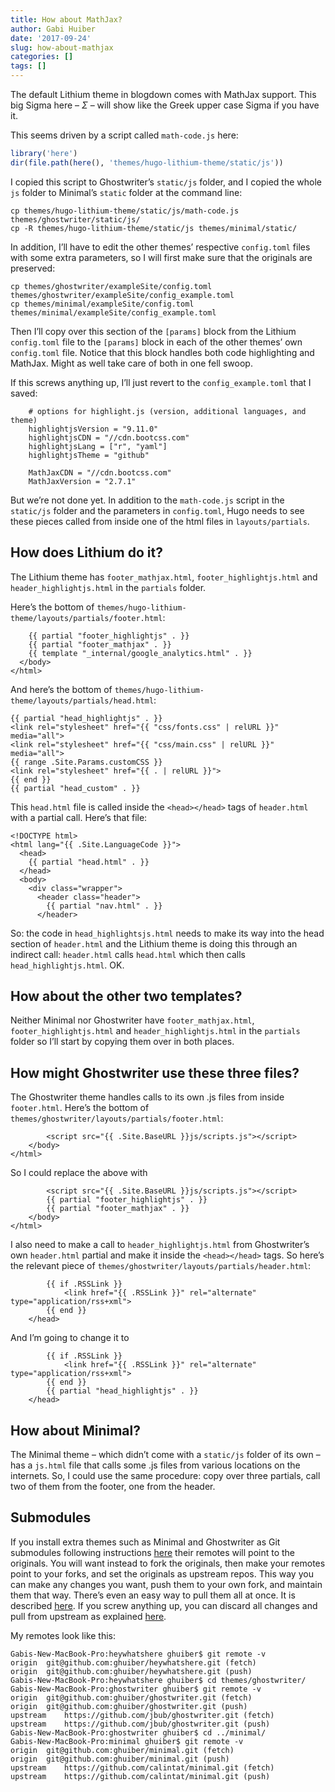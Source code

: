 ```yaml
---
title: How about MathJax?
author: Gabi Huiber
date: '2017-09-24'
slug: how-about-mathjax
categories: []
tags: []
---
```


The default Lithium theme in blogdown comes with MathJax support. This big Sigma here -- $\Sigma$ -- will show like the Greek upper case Sigma if you have it.

This seems driven by a script called `math-code.js` here:

```r
library('here')
dir(file.path(here(), 'themes/hugo-lithium-theme/static/js'))
```

I copied this script to Ghostwriter's `static/js` folder, and I copied the whole `js` folder to Minimal's `static` folder at the command line:

```
cp themes/hugo-lithium-theme/static/js/math-code.js themes/ghostwriter/static/js/
cp -R themes/hugo-lithium-theme/static/js themes/minimal/static/
```

In addition, I'll have to edit the other themes' respective `config.toml` files with some extra parameters, so I will first make sure that the originals are preserved:

```
cp themes/ghostwriter/exampleSite/config.toml themes/ghostwriter/exampleSite/config_example.toml
cp themes/minimal/exampleSite/config.toml themes/minimal/exampleSite/config_example.toml
```

Then I'll copy over this section of the `[params]` block from the Lithium `config.toml` file to the `[params]` block in each of the other themes' own `config.toml` file. Notice that this block handles both code highlighting and MathJax. Might as well take care of both in one fell swoop.

If this screws anything up, I'll just revert to the `config_example.toml` that I saved:

```
    # options for highlight.js (version, additional languages, and theme)
    highlightjsVersion = "9.11.0"
    highlightjsCDN = "//cdn.bootcss.com"
    highlightjsLang = ["r", "yaml"]
    highlightjsTheme = "github"

    MathJaxCDN = "//cdn.bootcss.com"
    MathJaxVersion = "2.7.1"
```

But we're not done yet. In addition to the `math-code.js` script in the `static/js` folder and the parameters in `config.toml`, Hugo needs to see these pieces called from inside one of the html files in `layouts/partials`. 

## How does Lithium do it?

The Lithium theme has `footer_mathjax.html`, `footer_highlightjs.html` and `header_highlightjs.html` in the `partials` folder.

Here's the bottom of `themes/hugo-lithium-theme/layouts/partials/footer.html`:

```
    {{ partial "footer_highlightjs" . }}
    {{ partial "footer_mathjax" . }}
    {{ template "_internal/google_analytics.html" . }}
  </body>
</html>
```

And here's the bottom of `themes/hugo-lithium-theme/layouts/partials/head.html`:

```
{{ partial "head_highlightjs" . }}
<link rel="stylesheet" href="{{ "css/fonts.css" | relURL }}" media="all">
<link rel="stylesheet" href="{{ "css/main.css" | relURL }}" media="all">
{{ range .Site.Params.customCSS }}
<link rel="stylesheet" href="{{ . | relURL }}">
{{ end }}
{{ partial "head_custom" . }}
```

This `head.html` file is called inside the `<head></head>` tags of `header.html` with a partial call. Here's that file: 

```
<!DOCTYPE html>
<html lang="{{ .Site.LanguageCode }}">
  <head>
    {{ partial "head.html" . }}
  </head>
  <body>
    <div class="wrapper">
      <header class="header">
        {{ partial "nav.html" . }}
      </header>
```

So: the code in `head_highlightsjs.html` needs to make its way into the head section of `header.html` and the Lithium theme is doing this through an indirect call: `header.html` calls `head.html` which then calls `head_highlightjs.html`. OK.

## How about the other two templates?

Neither Minimal nor Ghostwriter have `footer_mathjax.html`, `footer_highlightjs.html` and `header_highlightjs.html` in the `partials` folder so I'll start by copying them over in both places. 

## How might Ghostwriter use these three files?

The Ghostwriter theme handles calls to its own .js files from inside `footer.html`. Here's the bottom of `themes/ghostwriter/layouts/partials/footer.html`:

```
        <script src="{{ .Site.BaseURL }}js/scripts.js"></script>
    </body>
</html>
```

So I could replace the above with

```
        <script src="{{ .Site.BaseURL }}js/scripts.js"></script>
        {{ partial "footer_highlightjs" . }}
        {{ partial "footer_mathjax" . }}
    </body>
</html>
```

I also need to make a call to `header_highlightjs.html` from Ghostwriter's own `header.html` partial and make it inside the `<head></head>` tags. So here's the relevant piece of `themes/ghostwriter/layouts/partials/header.html`:

```
        {{ if .RSSLink }}
            <link href="{{ .RSSLink }}" rel="alternate" type="application/rss+xml">
        {{ end }}
    </head>
```

And I'm going to change it to

```
        {{ if .RSSLink }}
            <link href="{{ .RSSLink }}" rel="alternate" type="application/rss+xml">
        {{ end }}
        {{ partial "head_highlightjs" . }}
    </head>
```

## How about Minimal?

The Minimal theme -- which didn't come with a `static/js` folder of its own -- has a `js.html` file that calls some .js files from various locations on the internets. So, I could use the same procedure: copy over three partials, call two of them from the footer, one from the header. 

## Submodules

If you install extra themes such as Minimal and Ghostwriter as Git submodules following instructions [here](https://github.com/ghuiber/minimal) their remotes will point to the originals. You will want instead to fork the originals, then make your remotes point to your forks, and set the originals as upstream repos. This way you can make any changes you want, push them to your own fork, and maintain them that way. There's even an easy way to pull them all at once. It is described [here](https://stackoverflow.com/questions/1030169/easy-way-to-pull-latest-of-all-git-submodules). If you screw anything up, you can discard all changes and pull from upstream as explained [here](https://stackoverflow.com/questions/13781388/git-discard-all-changes-and-pull-from-upstream).

My remotes look like this:

```
Gabis-New-MacBook-Pro:heywhatshere ghuiber$ git remote -v
origin	git@github.com:ghuiber/heywhatshere.git (fetch)
origin	git@github.com:ghuiber/heywhatshere.git (push)
Gabis-New-MacBook-Pro:heywhatshere ghuiber$ cd themes/ghostwriter/
Gabis-New-MacBook-Pro:ghostwriter ghuiber$ git remote -v
origin	git@github.com:ghuiber/ghostwriter.git (fetch)
origin	git@github.com:ghuiber/ghostwriter.git (push)
upstream	https://github.com/jbub/ghostwriter.git (fetch)
upstream	https://github.com/jbub/ghostwriter.git (push)
Gabis-New-MacBook-Pro:ghostwriter ghuiber$ cd ../minimal/
Gabis-New-MacBook-Pro:minimal ghuiber$ git remote -v
origin	git@github.com:ghuiber/minimal.git (fetch)
origin	git@github.com:ghuiber/minimal.git (push)
upstream	https://github.com/calintat/minimal.git (fetch)
upstream	https://github.com/calintat/minimal.git (push)
```

